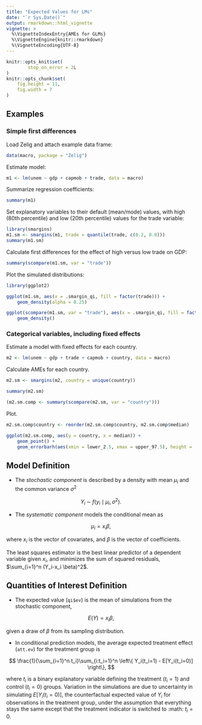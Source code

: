 ```yaml
---
title: "Expected Values for LMs"
date: "`r Sys.Date()`"
output: rmarkdown::html_vignette
vignette: >
  %\VignetteIndexEntry{AMEs for GLMs}
  %\VignetteEngine{knitr::rmarkdown}
  %\VignetteEncoding{UTF-8}
---
```


```r
knitr::opts_knit$set(
        stop_on_error = 2L
)
knitr::opts_chunk$set(
    fig.height = 11,
    fig.width = 7
)
```

## Examples

### Simple first differences

Load Zelig and attach example data frame:

```r
data(macro, package = "Zelig")
```

Estimate model:

```r
m1 <- lm(unem ~ gdp + capmob + trade, data = macro)
```

Summarize regression coefficients:

```r
summary(m1)
```

Set explanatory variables to their default (mean/mode) values, with
high (80th percentile) and low (20th percentile) values for the trade
variable:

```r
library(smargins)
m1.sm <- smargins(m1, trade = quantile(trade, c(0.2, 0.8)))
summary(m1.sm)
```

Calculate first differences for the effect of high versus low trade on GDP:

```r
summary(scompare(m1.sm, var = "trade"))
```

Plot the simulated distributions:

```r
library(ggplot2)

ggplot(m1.sm, aes(x = .smargin_qi, fill = factor(trade))) +
    geom_density(alpha = 0.25)

ggplot(scompare(m1.sm, var = "trade"), aes(x = .smargin_qi, fill = factor(trade))) +
    geom_density()
```

### Categorical variables, including fixed effects

Estimate a model with fixed effects for each country.

```r
m2 <- lm(unem ~ gdp + trade + capmob + country, data = macro)
```

Calculate AMEs for each country.

```r
m2.sm <- smargins(m2, country = unique(country))

summary(m2.sm)

(m2.sm.comp <- summary(scompare(m2.sm, var = "country")))
```

Plot.

```r
m2.sm.comp$country <- reorder(m2.sm.comp$country, m2.sm.comp$median)

ggplot(m2.sm.comp, aes(y = country, x = median)) +
    geom_point() +
    geom_errorbarh(aes(xmin = lower_2.5, xmax = upper_97.5), height = .2)
```

## Model Definition

-  The *stochastic component* is described by a density with mean
   $\mu_i$ and the common variance $\sigma^2$

$$
    Y_i \; \sim \; f(y_i \mid \mu_i, \sigma^2).
$$

-  The *systematic component* models the conditional mean as

$$
   \mu_i =  x_i \beta,
$$

   where $x_i$ is the vector of covariates, and $\beta$ is
   the vector of coefficients.

   The least squares estimator is the best linear predictor of a
   dependent variable given $x_i$, and minimizes the sum of
   squared residuals, $\sum_{i=1}^n (Y_i-x_i \beta)^2$.

## Quantities of Interest Definition

-  The expected value (`qi$ev`) is the mean of simulations from the
   stochastic component,

$$
   E(Y) = x_i \beta,
$$

  given a draw of $\beta$ from its sampling distribution.

-  In conditional prediction models, the average expected treatment
  effect (`att.ev`) for the treatment group is

$$
   \frac{1}{\sum_{i=1}^n t_i}\sum_{i:t_i=1}^n \left\{ Y_i(t_i=1) -
           E[Y_i(t_i=0)] \right\},
$$

   where $t_i$ is a binary explanatory variable defining the
   treatment ($t_i=1$) and control ($t_i=0$) groups.
   Variation in the simulations are due to uncertainty in simulating
   $E[Y_i(t_i=0)]$, the counterfactual expected value of
   $Y_i$ for observations in the treatment group, under the
   assumption that everything stays the same except that the treatment
   indicator is switched to :math: $t_i=0$.

